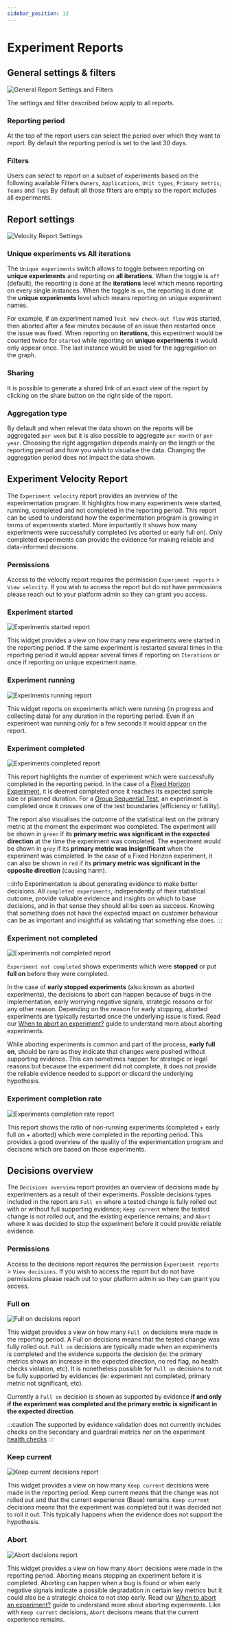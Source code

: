 ```yaml
---
sidebar_position: 12
---
```



# Experiment Reports

## General settings & filters 

<Image img="experiment-report/general-settings-and-filters.png" alt="General Report Settings and Filters" maxWidth="60rem" />

The settings and filter described below apply to all reports.

### Reporting period
At the top of the report users can select the period over which they want to report. By default the reporting period is set to the last 30 days.

### Filters
Users can select to report on a subset of experiments based on the following available Filters `Owners`, `Applications`, `Unit types`, `Primary metric`, `Teams` and `Tags`
By default all those filters are empty so the report includes all experiments.

## Report settings 

<Image img="experiment-report/velocity-settings.png" alt="Velocity Report Settings" maxWidth="30rem" />

### Unique experiments vs All iterations
The `Unique experiments` switch allows to toggle between reporting on **unique experiments** and reporting on **all iterations**.
When the toggle is `off` (default), the reporting is done at the **iterations** level which means reporting on every single instances.
When the toggle is `on`, the reporting is done at the **unique experiments** level which means reporting on unique experiment names.

For example, if an experiment named `Test new check-out flow` was started, then aborted after a few minutes because of an issue then restarted once the issue was fixed.
When reporting on **iterations**, this experiment would be counted twice for `started` while reporting on **unique experiments** it would only appear once. 
The last instance would be used for the aggregation on the graph.

### Sharing
It is possible to generate a shared link of an exact view of the report by clicking on the share button on the right side of the report.

### Aggregation type
By default and when relevat the data shown on the reports will be aggregated `per week` but it is also possible to aggregate `per month` or `per year`. 
Choosing the right aggregation depends mainly on the length or the reporting period and how you wish to visualise the data.
Changing the aggregation period does not impact the data shown.


## Experiment Velocity Report

The `Experiment velocity` report provides an overview of the experimentation program.
It highlights how many experiments were started, running, completed and not completed in the reporting period.
This report can be used to understand how the experimentation program is growing in terms of experiments started.
More importantly it shows how many experiments were successfully completed (vs aborted or early full on).
Only completed experiments can provide the evidence for making reliable and data-informed decisions.

### Permissions

Access to the velocity report requires the permission `Experiment reports` > `View velocity`. 
If you wish to access the report but do not have permissions please reach out to your platform admin so they can grant you access.

### Experiment started

<Image img="experiment-report/experiments-started.png" alt="Experiments started report" maxWidth="30rem" />

This widget provides a view on how many new experiments were started in the reporting period. 
If the same experiment is restarted several times in the reporting period it would appear several times if reporting on `Iterations` or once if reporting on unique experiment name.

### Experiment running

<Image img="experiment-report/experiments-running.png" alt="Experiments running report" maxWidth="30rem" />

This widget reports on experiments which were running (in progress and collecting data) for any duration in the reporting period.
Even if an experiment was running only for a few seconds it would appear on the report.

### Experiment completed

<Image img="experiment-report/experiments-completed.png" alt="Experiments completed report" maxWidth="30rem" />

This report highlights the number of experiment which were successfully completed in the reporting period. 
In the case of a [Fixed Horizon Experiment](types-of-analysis), it is deemed completed once it reaches its expected sample size or planned duration.
For a [Group Sequential Test](types-of-analysis), an experiment is completed once it crosses one of the test boundaries (efficiency or futility).

The report also visualises the outcome of the statistical test on the primary metric at the moment the experiment was completed. 
The experiment will be shown in `green` if its **primary metric was significant in the expected direction** at the time the experiment was completed.
The experiment would be shown in `grey` if its **primary metric was insignificant** when the experiment was completed.
In the case of a Fixed Horizon experiment, it can also be shown in `red` if its **primary metric was significant in the opposite direction** (causing harm).

:::info
Experimentation is about generating evidence to make better decisions. All `completed experiments`, independently of their statistical outcome, 
provide valuable evidence and insights on which to base decisions, and in that sense they should all be seen as success. 
Knowing that something does not have the expected impact on customer behaviour can be as important and insightful as validating that something else does.
:::

### Experiment not completed

<Image img="experiment-report/experiments-aborted.png" alt="Experiments not completed report" maxWidth="30rem" />

`Experiment not completed` shows experiments which were **stopped** or put **full on** before they were completed. 

In the case of **early stopped experiments** (also known as aborted experiments), the decisions to abort can happen because of bugs in the implementation, 
early worrying negative signals, strategic reasons or for any other reason. 
Depending on the reason for early stopping, aborted experiments are typically restarted once the underlying issue is fixed. 
Read our [When to abort an experiment?](Aborting-experiments) guide to understand more about aborting experiments.

While aborting experiments is common and part of the process, **early full on**, should be rare as they indicate that changes were pushed without supporting evidence.
This can sometimes happen for strategic or legal reasons but because the experiment did not complete, it does not provide the reliable evidence needed to support or discard the underlying hypothesis.


### Experiment completion rate

<Image img="experiment-report/experiments-completion-rate.png" alt="Experiments completion rate report" maxWidth="30rem" />

This report shows the ratio of non-running experiments (completed + early full on + aborted) which were completed in the reporting period. 
This provides a good overview of the quality of the experimentation program and decisons which are based on those experiments.

## Decisions overview

The `Decisions overview` report provides an overview of decisions made by experimenters as a result of their experiments. 
Possible decisions types included in the report are `Full on` where a tested change is fully rolled out with or without full supporting evidence; 
`Keep current` where the tested change is not rolled out, and the existing experience remains; 
and `Abort` where it was decided to stop the experiment before it could provide reliable evidence.

### Permissions

Access to the decisions report requires the permission `Experiment reports` > `View decisions`. 
If you wish to access the report but do not have permissions please reach out to your platform admin so they can grant you access.


### Full on

<Image img="experiment-report/decision-full-on.png" alt="Full on decisions report" maxWidth="30rem" />

This widget provides a view on how many `Full on` decisions were made in the reporting period. A Full on decisions means that the tested change was 
fully rolled out. `Full on` decisions are typically made when an experiments is completed and the evidence supports the decision (ie: the primary metrics shows an increase in the expected direction, no red flag, no health checks violation, etc).
It is nonetheless possible for `Full on` decisions to not be fully supported by evidences (ie: experiment not completed, primary metric not significant, etc).

Currently a `Full on` decision is shown as supported by evidence **if and only if the experiment was completed and the primary metric is significant in the expected direction**.

:::caution
The supported by evidence validation does not currently includes checks on the secondary and guardrail metrics nor on the experiment [health checks](experiment-health-checks) 
:::


### Keep current

<Image img="experiment-report/decision-keep-current.png" alt="Keep current decisions report" maxWidth="30rem" />

This widget provides a view on how many `Keep current` decisions were made in the reporting period. 
Keep current means that the change was not rolled out and that the current experience (Base) remains. 
`Keep current` decisions means that the experiment was completed but it was decided not to roll it out. 
This typically happens when the evidence does not support the hypothesis.

### Abort

<Image img="experiment-report/decision-abort.png" alt="Abort decisions report" maxWidth="30rem" />

This widget provides a view on how many `Abort` decisions were made in the reporting period. 
Aborting means stopping an experiment before it is completed. Aborting can happen when a bug is found or 
when early negative signals indicate a possible degradation in certain key metrics but it could also be a strategic choice to not stop early.
Read our [When to abort an experiment?](Aborting-experiments) guide to understand more about aborting experiments.
Like with `Keep current` decisions, `Abort` decisons means that the current experience remains. 